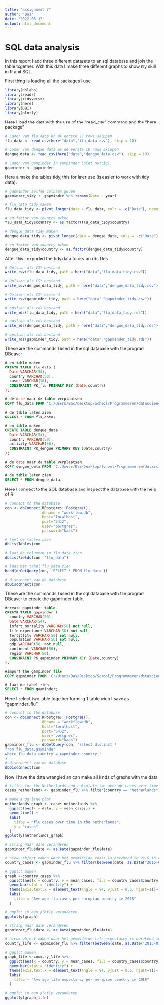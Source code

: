 ```yaml
---
title: "assignment 7"
author: "Bas"
date: '2022-05-17'
output: html_document
---
```

# SQL data analysis

In this report I add three different datasets to an sql database and join the table together.
With this data I make three different graphs to show my skill in R and SQL.

First thing is loading all the packages I use
```r
library(dslabs)
library(readr)
library(tidyverse)
library(here)
library(DBI)
library(plotly)
```

Here I load the data with the use of the "read_csv" command and the "here package"
```r
# Laden van flu data en de eerste 10 rows skippen
flu_data <- read_csv(here("data","flu_data.csv"), skip = 10)

# Laden van denque data en de eerste 10 rows skippen
dengue_data <- read_csv(here("data","dengue_data.csv"), skip = 10)

# Laden van gampinder in gampinder (niet nuttig).
gapminder <- gapminder
```

Here a make the tables tidy, this for later use (is easier to work with tidy data).
```r
# gapminder zelfde colnaam geven
gapminder_tidy <- gapminder %>% rename(Date = year)

# flu_data tidy maken
flu_data_tidy <- pivot_longer(data = flu_data, cols = -c("Date"), names_to = "country", values_to = "cases")

# en factor van country maken
flu_data_tidy$country <- as.factor(flu_data_tidy$country)

# dengue_data tidy maken
dengue_data_tidy <- pivot_longer(data = dengue_data, cols = -c("Date"), names_to = "country", values_to = "activity")

# en factor van country maken
dengue_data_tidy$country <- as.factor(dengue_data_tidy$country)
```

After this I exported the tidy data to csv an rds files
```r
# Oplsaan als CSV bestand
write_csv(flu_data_tidy, path = here("data","flu_data_tidy.csv"))

# Oplsaan als CSV bestand
write_csv(dengue_data_tidy, path = here("data","dengue_data_tidy.csv"))

# Oplsaan als CSV bestand
write_csv(gapminder_tidy, path = here("data","gapminder_tidy.csv"))

# opslaan als rds bestand
write_rds(flu_data_tidy, path = here("data","flu_data_tidy.rds"))

# opslaan als rds bestand
write_rds(dengue_data_tidy, path = here("data","dengue_data_tidy.rds"))

# opslaan als rds bestand
write_rds(gapminder_tidy, path = here("data","gapminder_tidy.rds"))

```

These are the commands I used in the sql database with the program DBeaver
```sql
# en table maken
CREATE TABLE flu_data (
  Date VARCHAR(50),
  country VARCHAR(50),
  cases VARCHAR(50),
  CONSTRAINT PK_flu PRIMARY KEY (Date,country)
);

# de date naar de table verplaatsen
COPY flu_data FROM 'C:/Users/Bas/Desktop/School/Programmeren/datascience/portfolio/data/flu_data_tidy.csv' WITH (FORMAT csv);

# de table laten zien
SELECT * FROM flu_data; 

# en table maken
CREATE TABLE dengue_data (
  Date VARCHAR(50),
  country VARCHAR(50),
  activity VARCHAR(50),
  CONSTRAINT PK_dengue PRIMARY KEY (Date,country)
);

# de date naar de table verplaatsen
COPY dengue_data FROM 'C:/Users/Bas/Desktop/School/Programmeren/datascience/portfolio/data/dengue_data_tidy.csv' WITH (FORMAT csv);

# de table laten zien
SELECT * FROM dengue_data; 
```

Here I connect to the SQL database and inspect the database with the help of R.
```r
# connect to the database
con <- dbConnect(RPostgres::Postgres(), 
                 dbname = "workflowsdb", 
                 host="localhost", 
                 port="5432", 
                 user="postgres", 
                 password="kaas") 

# laat de tables zien
dbListTables(con)

# laat de colummen in flu_data zien
dbListFields(con, "flu_data")

# laat het tabel flu_data zien
head(dbGetQuery(con, 'SELECT * FROM flu_data'))

# disconnect van de database
dbDisconnect(con) 
```

These are the commands I used in the sql database with the program DBeaver to create the gapminder table.
```sql
#create gapminder table
CREATE TABLE gapminder (
  country VARCHAR(50),
  Date VARCHAR(50),
  infant_mortality VARCHAR(50) not null,
  life_expectancy VARCHAR(50) not null,
  fertitlity VARCHAR(50) not null,
  population VARCHAR(50) not null,
  gdp VARCHAR(50) not null,
  continent VARCHAR(50),
  region VARCHAR(50),
  CONSTRAINT PK_gapminder PRIMARY KEY (Date,country)
);

#import the gampinder file
COPY gapminder FROM 'C:/Users/Bas/Desktop/School/Programmeren/datascience/portfolio/data/gapminder_tidy.csv' WITH (FORMAT csv);

# laat de tabel zien
SELECT * FROM gapminder; 
```

Here I select two table together forming 1 table wich I save as "gapminder_flu"
```r
# connect to the database
con <- dbConnect(RPostgres::Postgres(), 
                 dbname = "workflowsdb", 
                 host="localhost", 
                 port="5432", 
                 user="postgres", 
                 password="kaas") 
gapminder_flu <- dbGetQuery(con, 'select distinct *
from flu_data,gapminder
where flu_data.country = gapminder.country;'
)
# disconnect van de database
dbDisconnect(con) 
```

Now I have the data wrangled an can make all kinds of graphs with the data
```r
# filter for the Netherlands and calculate the average cases over time
cases_netherlands <- gapminder_flu %>% filter(country == "Netherlands") %>% group_by(date=as.Date(date)) %>% summarise(mean_cases=mean(as.numeric(cases)))

# make a gg line plot
netherlands_graph <- cases_netherlands %>%
  ggplot(aes(x = date, y = mean_cases)) +
  geom_line() +
  labs(
    title = "flu cases over time in the netherlands",
    y = "cases"
  )
ggplotly(netherlands_graph)


```

```r
# string naar date veranderen
gapminder_flu$date <- as.Date(gapminder_flu$date)

# nieuw object maken waar het gemmidelde cases is berekend in 2015 in europa
country_cases <- gapminder_flu %>% filter(between(date, as.Date("2015-01-01"), as.Date("2015-12-30"))) %>% filter(continent == "Europe") %>% group_by(country) %>% summarise(mean_cases=mean(as.numeric(cases)))

# ggplot maken
graph <-country_cases %>%
  ggplot(aes(x = country, y = mean_cases, fill = country_cases$country)) +
  geom_bar(stat = "identity") +
  theme(axis.text.x = element_text(angle = 90, vjust = 0.5, hjust=1))+
  labs(
    title = "Average flu cases per europian country in 2015"
  )

# ggplot in een plotly veranderen
ggplotly(graph)
```

```r
# string naar date veranderen
gapminder_flu$date <- as.Date(gapminder_flu$date)

# nieuw object maken waar het gemmidelde life_expectancy is berekend in 2015 in europa
country_life <- gapminder_flu %>% filter(between(date, as.Date("2015-01-01"), as.Date("2015-12-30"))) %>% filter(continent == "Europe") %>% group_by(country) %>% summarise(mean_cases=mean(as.numeric(life_expectancy)))

# ggplot maken
graph_life <-country_life %>%
  ggplot(aes(x = country, y = mean_cases, fill = country_cases$country)) +
  geom_bar(stat = "identity") +
  theme(axis.text.x = element_text(angle = 90, vjust = 0.5, hjust=1))+
  labs(
    title = "Average life expectancy per europian country in 2015"
  )

# ggplot in een plotly veranderen
ggplotly(graph_life)
```

